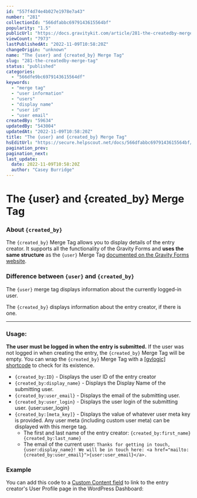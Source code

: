 ```yaml
---
id: "557f4d74e4b027e1978e7a43"
number: "281"
collectionId: "566dfabbc6979143615564bf"
popularity: "1.5"
publicUrl: "https://docs.gravitykit.com/article/281-the-createdby-merge-tag"
viewCount: "7973"
lastPublishedAt: "2022-11-09T10:58:20Z"
changeOrigin: "unknown"
name: "The {user} and {created_by} Merge Tag"
slug: "281-the-createdby-merge-tag"
status: "published"
categories: 
  - "566dfe9bc6979143615564df"
keywords: 
  - "merge tag"
  - "user information"
  - "users"
  - "display name"
  - "user id"
  - "user email"
createdBy: "59634"
updatedBy: "543004"
updatedAt: "2022-11-09T10:58:20Z"
title: "The {user} and {created_by} Merge Tag"
hsEditUrl: "https://secure.helpscout.net/docs/566dfabbc6979143615564bf/article/557f4d74e4b027e1978e7a43"
pagination_prev: 
pagination_next: 
last_update:
  date: 2022-11-09T10:58:20Z
  author: "Casey Burridge"
---
```


# The {user} and {created_by} Merge Tag

### About `{created_by}`

The `{created_by}` Merge Tag allows you to display details of the entry creator. It supports all the functionality of the Gravity Forms and **uses the same structure** as the `{user}` Merge Tag [documented on the Gravity Forms website](https://docs.gravityforms.com/user-merge-tag/).

### Difference between `{user}` and `{created_by}`

The `{user}` merge tag displays information about the currently logged-in user.

The `{created_by}` displays information about the entry creator, if there is one.

---

### Usage:

**The user must be logged in when the entry is submitted.** If the user was not logged in when creating the entry, the `{created_by}` Merge Tag will be empty. You can wrap the `{created_by}` Merge Tag with a [\[gvlogic\] shortcode](https://docs.gravitykit.com/article/252-gvlogic-shortcode) to check for its existence.

- `{created_by:ID}` - Displays the user ID of the entry creator
- `{created_by:display_name}` - Displays the Display Name of the submitting user.
- `{created_by:user_email}` - Displays the email of the submitting user.
- `{created_by:user_login}` - Displays the user login of the submitting user. {user:user\_login}
- `{created_by:[meta_key]}` - Displays the value of whatever user meta key is provided. Any user meta (including custom user meta) can be displayed with this merge tag. 
   - The first and last name of the entry creator: `{created_by:first_name} {created_by:last_name}`
   - The email of the current user: `Thanks for getting in touch, {user:display_name}! We will be in touch here: <a href="mailto:{created_by:user_email}">{user:user_email}</a>.`

### Example

You can add this code to a [Custom Content field](https://docs.gravitykit.com/article/111-using-the-custom-content-field) to link to the entry creator's User Profile page in the WordPress Dashboard:

<script src="https://gist.github.com/zackkatz/4d211cecc54c8d2e0b84.js" type="text/javascript"></script>